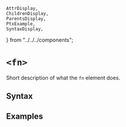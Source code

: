     AttrDisplay,
    ChildrenDisplay,
    ParentsDisplay,
    PtxExample,
    SyntaxDisplay,
} from "../../../components";

# `<fn>`

Short description of what the `fn` element does.

## Syntax

<SyntaxDisplay name="fn" />

## Examples

    